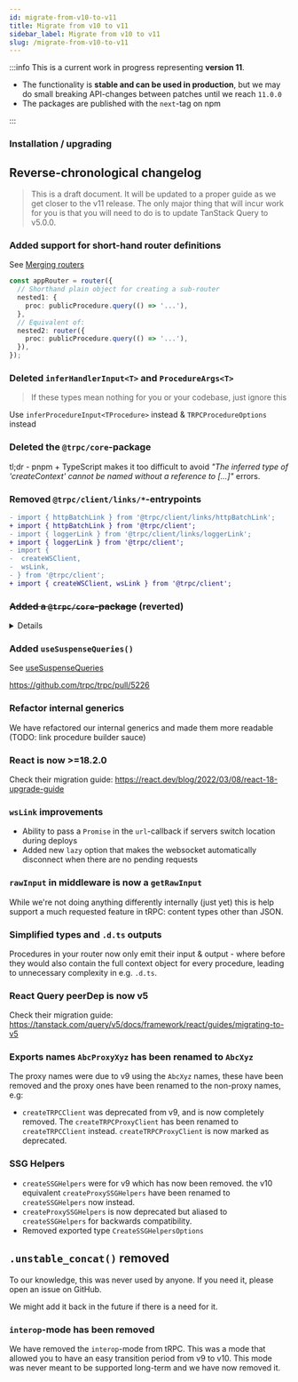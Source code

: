 ```yaml
---
id: migrate-from-v10-to-v11
title: Migrate from v10 to v11
sidebar_label: Migrate from v10 to v11
slug: /migrate-from-v10-to-v11
---
```


:::info
This is a current work in progress representing **version 11**.

- The functionality is **stable and can be used in production**, but we may do small breaking API-changes between patches until we reach `11.0.0`
- The packages are published with the `next`-tag on npm

:::

### Installation / upgrading


<InstallSnippet pkgs="@trpc/server@next @trpc/client@next @trpc/react-query@next @trpc/next@next @tanstack/react-query@latest @tanstack/react-query-devtools@latest" />

## Reverse-chronological changelog

> This is a draft document. It will be updated to a proper guide as we get closer to the v11 release.
> The only major thing that will incur work for you is that you will need to do is to update TanStack Query to v5.0.0.

### Added support for short-hand router definitions

See [Merging routers](../server/merging-routers.md#defining-an-inline-sub-router-inline-sub-router)

```ts
const appRouter = router({
  // Shorthand plain object for creating a sub-router
  nested1: {
    proc: publicProcedure.query(() => '...'),
  },
  // Equivalent of:
  nested2: router({
    proc: publicProcedure.query(() => '...'),
  }),
});
```

### Deleted `inferHandlerInput<T>` and `ProcedureArgs<T>`

> If these types mean nothing for you or your codebase, just ignore this

Use `inferProcedureInput<TProcedure>` instead & `TRPCProcedureOptions` instead

### Deleted the `@trpc/core`-package

tl;dr - pnpm + TypeScript makes it too difficult to avoid _"The inferred type of 'createContext' cannot be named without a reference to [...]"_ errors.

### Removed `@trpc/client/links/*`-entrypoints

```diff
- import { httpBatchLink } from '@trpc/client/links/httpBatchLink';
+ import { httpBatchLink } from '@trpc/client';
- import { loggerLink } from '@trpc/client/links/loggerLink';
+ import { loggerLink } from '@trpc/client';
- import {
-  createWSClient,
-  wsLink,
- } from '@trpc/client';
+ import { createWSClient, wsLink } from '@trpc/client';
```

### ~~Added a `@trpc/core`-package~~ (reverted)

<details>
We moved a bunch of internals of `@trpc/server` to a new package called `@trpc/core` that is **not meant for public consumption**

Please create an issue on GitHub or start a conversation in [#v11-chats](https://discord.com/channels/867764511159091230/1057652120473575505) channel on Discord if:

- You are missing types from `@trpc/server` after upgrading (also for plugin authors)
- Get an error akin to _"The inferred type of 'createContext' cannot be named without a reference to [...]"_

</details>

### Added `useSuspenseQueries()`

See [useSuspenseQueries](../client/react/suspense.md#usesuspensequeries)

https://github.com/trpc/trpc/pull/5226

### Refactor internal generics

We have refactored our internal generics and made them more readable (TODO: link procedure builder sauce)

### React is now >=18.2.0

Check their migration guide: https://react.dev/blog/2022/03/08/react-18-upgrade-guide

### `wsLink` improvements

- Ability to pass a `Promise` in the `url`-callback if servers switch location during deploys
- Added new `lazy` option that makes the websocket automatically disconnect when there are no pending requests

### `rawInput` in middleware is now a `getRawInput`

While we're not doing anything differently internally (just yet) this is help support a much requested feature in tRPC: content types other than JSON.

### Simplified types and `.d.ts` outputs

Procedures in your router now only emit their input & output - where before they would also contain the full context object for every procedure, leading to unnecessary complexity in e.g. `.d.ts`.

### React Query peerDep is now v5

Check their migration guide: https://tanstack.com/query/v5/docs/framework/react/guides/migrating-to-v5

### Exports names `AbcProxyXyz` has been renamed to `AbcXyz`

The proxy names were due to v9 using the `AbcXyz` names, these have been removed and the proxy ones have been renamed to the non-proxy names, e.g:

- `createTRPCClient` was deprecated from v9, and is now completely removed. The `createTRPCProxyClient` has been renamed to `createTRPCClient` instead. `createTRPCProxyClient` is now marked as deprecated.

### SSG Helpers

- `createSSGHelpers` were for v9 which has now been removed. the v10 equivalent `createProxySSGHelpers` have been renamed to `createSSGHelpers` now instead.
- `createProxySSGHelpers` is now deprecated but aliased to `createSSGHelpers` for backwards compatibility.
- Removed exported type `CreateSSGHelpersOptions`

## `.unstable_concat()` removed

To our knowledge, this was never used by anyone. If you need it, please open an issue on GitHub.

We might add it back in the future if there is a need for it.

### `interop`-mode has been removed

We have removed the `interop`-mode from tRPC. This was a mode that allowed you to have an easy transition period from v9 to v10. This mode was never meant to be supported long-term and we have now removed it.

